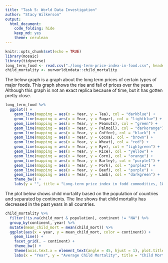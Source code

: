 ```yaml
---
title: "Task 5: World Data Investigation"
author: "Stacy Wilkerson"
output: 
  html_document:
    code_folding: hide
    keep_md: yes
    theme: cerulean
---
```


```r
knitr::opts_chunk$set(echo = TRUE)
library(mosaic)
library(tidyverse)
long_term_food <- read.csv("./long-term-price-index-in-food.csv", header = TRUE)
child_mortality <- ourworldindata::child_mortality
```

The below graph is a graph about the long term prices of certain types of major foods. This graph shows the rise and fall of prices over the years. Although this graph is not an exact replica because of time, but it has gotten pretty close.    

```r
long_term_food %>% 
  ggplot() +
    geom_line(mapping = aes(x = Year, y = Tea), col = "darkblue") +
    geom_line(mapping = aes(x = Year, y = Sugar), col = "lightblue") +
    geom_line(mapping = aes(x = Year, y = Peanuts), col = "green") +
    geom_line(mapping = aes(x = Year, y = Palmoil), col = "darkorange") +
    geom_line(mapping = aes(x = Year, y = Coffee), col = "black") +
    geom_line(mapping = aes(x = Year, y = Cocoa), col = "brown") +
    geom_line(mapping = aes(x = Year, y = Wheat), col = "red") +
    geom_line(mapping = aes(x = Year, y = Rye), col = "lightgreen") +
    geom_line(mapping = aes(x = Year, y = Rice), col = "yellow") +
    geom_line(mapping = aes(x = Year, y = Corn), col = "orange") +
    geom_line(mapping = aes(x = Year, y = Barley), col = "purple1") +
    geom_line(mapping = aes(x = Year, y = Pork), col = "purple3") +
    geom_line(mapping = aes(x = Year, y = Beef), col = "purple") +
    geom_line(mapping = aes(x = Year, y = Lamb), col = "darkgreen") +
    theme_bw() +
    labs(y = "", title = "Long-term price index in fodd commodities, 1850-2015, World", subtitle = "Commodity price in food items dating 1850-2015, measured relative to real prices in 1900 (i.e. 1900 = 100")
```

The plot below shows child mortality based on the population of countries and separated by continents. The line shows that child mortality has decreased in the past years in all countries. 

```r
child_mortality %>% 
  filter(!is.na(child_mort & population), continent != "NA") %>%
  group_by(continent, year) %>%
  mutate(mean_child_mort = mean(child_mort)) %>% 
  ggplot(aes(x = year, y = mean_child_mort, color = continent)) +
    geom_line() + 
    facet_grid(. ~ continent) +
    theme_bw() +
    theme(axis.text.x = element_text(angle = 45, hjust = 1), plot.title = element_text(hjust = 0.5)) +
    labs(x = "Year", y = "Average Child Mortality", title = "Child Mortality per Year Based on Continents")
```




